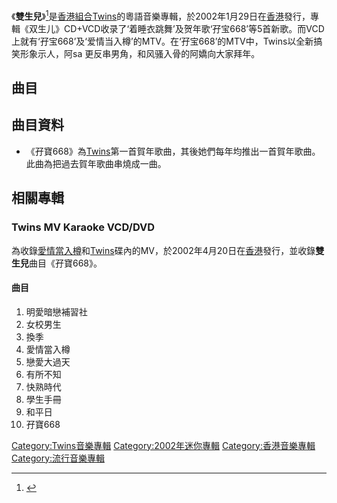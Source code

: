 {{Multiple issues|

{{fansite}}
{{Advert|time=2020-07-03}}
{{peacock}}
}}
{{Album infobox | <!-- See Wikipedia:WikiProject_Albums -->
|  Name        = 雙生兒
|  Type        = EP
|  Artist      = [[Twins|Twins]]
|  Cover       = Twins 雙生兒 CD.jpg
|  Released    = 2002年1月29日
|  Recorded    = 2001年－2002年
|  Genre       = 粵語
|  Length      = 20分20秒
|  Label       = [[英皇娛樂|英皇娛樂]]
|  Last album  = [[愛情當入樽|愛情當入樽]]<br>(2001年11月22日)
|  This album  = '''雙生兒'''<br>(2002年1月29日)
|  Next album  = [[我們的紀念冊|我們的紀念冊]]<br>(2002年5月30日)
}}

《'''雙生兒'''》<ref>{{cite web|title=双生儿|url=https://www.yesasia.com/global/%E5%8F%8C%E7%94%9F%E5%84%BF/1001823714-0-0-0-zh_CN/info.html|website=yesasia|accessdate=2002-01-29|archive-date=2020-11-27|archive-url=https://web.archive.org/web/20201127110540/https://www.yesasia.com/global/%E5%8F%8C%E7%94%9F%E5%84%BF/1001823714-0-0-0-zh_CN/info.html|dead-url=no}}</ref>是[[香港|香港]][[組合|組合]][[Twins|Twins]]的粵語音樂專輯，於2002年1月29日在[[香港|香港]]發行，專輯《双生儿》CD+VCD收录了‘着睡衣跳舞’及贺年歌‘孖宝668’等5首新歌。而VCD上就有‘孖宝668’及‘爱情当入樽’的MTV。在‘孖宝668’的MTV中，Twins以全新搞笑形象示人，阿sa 更反串男角，和风骚入骨的阿嬌向大家拜年。

==曲目==
{{tracklist
| headline = CD
| total_length = 20:20
| title_width = 16%

| music_credits = yes
| lyrics_credits = yes
| arranger_credits = yes
| producer_credits = yes
| longnote_column = yes

| title1 = 著睡衣跳舞
| music1 = [[Ronald_Malmberg|Ronald Malmberg]]<br>[[Thomas_Johansson|Thomas Johansson]]
| lyrics1 = [[林夕|林夕]]
| arranger1 = [[伍樂城|伍樂城]]
| producer1 = 伍樂城
| longnote1 = 
| length1 = 3:22

| title2 = 大浪漫主義
| music2 = 伍樂城
| lyrics2 = [[黃偉文|黃偉文]]
| arranger2 = 伍樂城
| producer2 = 伍樂城
| longnote2 = 
| length2 = 3:23

| title3 = 涉谷車站見
| music3 = [[Eric_Kwok|Eric Kwok]]
| lyrics3 = 黃偉文
| arranger3 = Eric Kwok
| producer3 = 伍樂城<br>Eric Kwok
| longnote3 = 
| length3 = 3:14

| title4 = 神奇兩女俠
| music4 = 伍樂城
| lyrics4 = 林夕
| arranger4 = 伍樂城
| producer4 = 伍樂城
| longnote4 = 
| length4 = 3:11

| title5 = 孖寶668
| music5 = [[江南|江南]]<br>[[許冠傑|許冠傑]]<br>[[陳歌辛|陳歌辛]]<br>[[古曲|古曲]]<br>[[關聖佑|關聖佑]]
| lyrics5 = 關聖佑<br>許冠傑<br>陳歌辛<br>[[羅寶生|羅寶生]]
| arranger5 = [[舒文_(音樂人)|舒文]]
| producer5 = 伍樂城<br>舒文
| longnote5 = 
| length5 = 7:11
}}
{{Track listing
| collapsed = 
| headline = VCD
| total_length = 16:28
| title1 = 孖寶668
| note1 = Music Video
| length1 = 7:20
| title2 = 愛情當入樽
| note2 = 劇場版）（Music Video
| length2 = 9:08
}}

==曲目資料==
* 《孖寶668》為[[Twins|Twins]]第一首賀年歌曲，其後她們每年均推出一首賀年歌曲。此曲為把過去賀年歌曲串燒成一曲。

==相關專輯==
===Twins MV Karaoke VCD/DVD===
為收錄[[愛情當入樽|愛情當入樽]]和[[Twins_(EP)|Twins]]碟內的MV，於2002年4月20日在[[香港|香港]]發行，並收錄'''雙生兒'''曲目《孖寶668》。

====曲目====
# 明愛暗戀補習社
# 女校男生
# 換季
# 愛情當入樽
# 戀愛大過天
# 有所不知
# 快熟時代
# 學生手冊
# 和平日
# 孖寶668

{{Twins}}

[[Category:Twins音樂專輯|Category:Twins音樂專輯]]
[[Category:2002年迷你專輯|Category:2002年迷你專輯]]
[[Category:香港音樂專輯|Category:香港音樂專輯]]
[[Category:流行音樂專輯|Category:流行音樂專輯]]